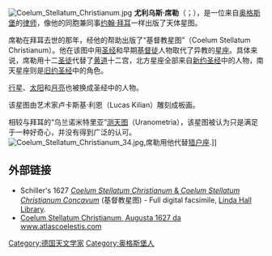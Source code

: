 [[Image:Coelum_Stellatum_Christianum.jpg|thumb]]
'''尤利乌斯·席勒'''（{{lang-de|Julius Schiller}}；{{bd|1580年||1627年}}），是一位来自[[奥格斯堡|奥格斯堡]]的[[律师|律师]]，像他的同胞兼同事[[约翰·拜耳|约翰·拜耳]]一样出版了天体星图。

席勒在拜耳去世的那年，经他的帮助出版了“基督教星图”（Coelum Stellatum Christianum）。他在该图中用[[圣经|圣经]]和早期[[基督徒|基督徒]]人物取代了异教的[[星座|星座]]。具体来说，席勒用十二[[使徒_(基督教)|圣徒]]代替了[[黄道带|黄道]]十二宫，北方星座全部来自[[新约圣经|新约圣经]]中的人物，南天星座则是[[旧约圣经|旧约圣经]]中的角色。

[[行星|行星]]、[[太阳|太阳]]和[[月亮|月亮]]也被换成圣经中的人物。

该星图由艺术家卢卡斯基·利恩（Lucas Kilian）雕刻成板画。

相较与拜耳的“乌兰诺米特里亚”[[测天图|测天图]]（Uranometria），该星图被认为只是满足于一种好奇心，并没有得到广泛的认可。
[[Image:Coelum_Stellatum_Christianum_34.jpg|thumb]],席勒用他代替[[猎户座|猎户座]].]]

==外部链接==
*Schiller's 1627 [http://lhldigital.lindahall.org/cdm/ref/collection/astro_atlas/id/1142 ''Coelum Stellatum Christianum'' & ''Coelum Stellatum Christianum Concavum''] {{Wayback|url=http://lhldigital.lindahall.org/cdm/ref/collection/astro_atlas/id/1142 |date=20140913202048 }} (基督教星图) - Full digital facsimile, [[Linda_Hall_Library|Linda Hall Library]].
*[http://www.atlascoelestis.com/epi%20schiller%20cellario.htm   Coelum Stellatum Christianum, Augusta 1627  da www.atlascoelestis.com] {{Wayback|url=http://www.atlascoelestis.com/epi%20schiller%20cellario.htm |date=20151116222438 }}

{{Authority control}}

{{DEFAULTSORT:Schiller, Julius}}
[[Category:德国天文学家|Category:德国天文学家]]
[[Category:奥格斯堡人|Category:奥格斯堡人]]
